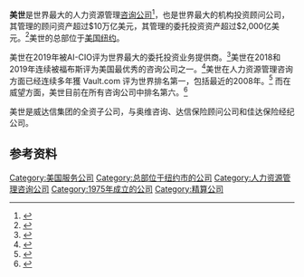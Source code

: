 {{advert|time=2017-07-04T10:24:26+00:00}}
{{expand|time=2017-07-04T10:24:26+00:00}}
{{Infobox_Company 
|name   = 美世咨询公司 <br>Mercer, LLC
|logo = 
|type   = 威达信集团（[[Marsh_&_McLennan|Marsh & McLennan]]）子公司
|slogan = 「咨询、[[外包|外包]]、投资」
|foundation     = 1975年
|location       = [[美国|美国]] [[纽约州|纽约州]] [[纽约|纽约]] <br/>在42个国家共有150个办公室
|key_people     = M. Michele Burns － [[公司|公司]][[董事长|董事长]]与[[首席执行官|首席执行官]]
|num_employees  = 全球23,000名雇员
|revenue        = 2019年收入43亿美元<ref>{{cite web |title=Mercer Profile - Forbes |url=https://www.forbes.com/companies/mercer/#3e16d0c46158 |website=福布斯 |publisher=福布斯 |accessdate=03-04-2019 |archive-date=2021-04-07 |archive-url=https://web.archive.org/web/20210407200201/https://www.forbes.com/companies/mercer/#3e16d0c46158 |dead-url=no }}</ref>|
|industry       = 人力资源管理咨询，投资管理，财务咨询，运营管理咨询，保险
|products       = 人力资源管理咨询服务，包括[[退休|退休]]、薪酬福利、[[人力資源|人力資源]]、[[通訊|通訊]]、[[投资|投资]]、[[外包|外包]]和[[收購|收購]]
|homepage       = [http://www.mercer.com/ www.mercer.com]
}}

'''美世'''是世界最大的人力资源管理[[咨询公司|咨询公司]]<ref>{{cite web |title=Acquisition by Mercer to give new energy to high-flying Synhrgy". |url=https://www.bizjournals.com/houston/stories/2004/01/19/story8.html |publisher=Houston Business Journals |accessdate=2004-01-18 |archive-date=2021-04-07 |archive-url=https://web.archive.org/web/20210407200212/https://www.bizjournals.com/houston/stories/2004/01/19/story8.html |dead-url=no }}</ref>，也是世界最大的机构投资顾问公司，其管理的顾问资产超过$10万亿美元，其管理的委托投资资产超过$2,000亿美元。<ref>{{cite web |title=Mercer LLC Company Profile |url=http://www.vault.com/company-profiles/management-strategy/mercer-llc/company-overview.aspx |website=Vault |publisher=Vault |accessdate=2019-04-03 |archive-date=2019-04-08 |archive-url=https://web.archive.org/web/20190408075131/http://www.vault.com/company-profiles/management-strategy/mercer-llc/company-overview.aspx |dead-url=no }}</ref>美世的总部位于[[美国|美国]][[纽约|纽约]]。

美世在2019年被AI-CIO评为世界最大的委托投资业务提供商。<ref>{{cite web |title=MERCER RANKED FIRST IN OCIO ASSETS GLOBALLY BY AI CIO MAGAZINE |url=https://www.mercer.com/newsroom/mercer-ranked-first-in-ocio-assets-globally-by-ai-cio-magazine.html |website=Mercer News |publisher=AI-CIO |accessdate=2019-03-18 |archive-date=2021-09-22 |archive-url=https://web.archive.org/web/20210922055204/https://www.mercer.com/newsroom/mercer-ranked-first-in-ocio-assets-globally-by-ai-cio-magazine.html |dead-url=no }}</ref>美世在2018和2019年连续被福布斯评为美国最优秀的咨询公司之一。<ref>{{cite web |title=Mercer Profile - Forbes |url=https://www.forbes.com/companies/mercer/#3e16d0c46158 |publisher=福布斯 |accessdate=03-04-2019 |archive-date=2021-04-07 |archive-url=https://web.archive.org/web/20210407200201/https://www.forbes.com/companies/mercer/#3e16d0c46158 |dead-url=no }}</ref>美世在人力资源管理咨询方面已经连续多年獲 Vault.com 评为世界排名第一，包括最近的2008年。<ref>{{Cite web |url=http://www.vault.com/companies/company_main.jsp?co_page=1&ch_id=252&product_id=23550 |title=Mercer Jobs & Careers: Vault Employer Profile<!-- Bot generated title --> |access-date=2009-03-24 |archive-date=2019-04-03 |archive-url=https://web.archive.org/web/20190403092214/http://www.vault.com/companies/company_main.jsp?co_page=1&ch_id=252&product_id=23550 |dead-url=yes }}</ref> 而在威望方面，美世目前在所有咨询公司中排名第六。<ref>{{Cite web |url=http://www.vault.com/nr/consulting_rankings/consulting_rankings.jsp?consulting2009=2&ch_id=252 |title=Consulting Firm Rankings: Vault Top 50 Management & Strategy Consulting Firms<!-- Bot generated title --> |access-date=2009-03-24 |archive-date=2019-02-14 |archive-url=https://web.archive.org/web/20190214233348/http://www.vault.com/nr/consulting_rankings/consulting_rankings.jsp?consulting2009=2&ch_id=252 |dead-url=yes }}</ref>

美世是威达信集团的全资子公司，与奥维咨询、达信保险顾问公司和佳达保险经纪公司。

==参考资料==
{{reflist|2}}

{{咨询}}
{{Authority control}}
{{DEFAULTSORT:Mercer}}
[[Category:美国服务公司|Category:美国服务公司]]
[[Category:总部位于纽约市的公司|Category:总部位于纽约市的公司]]
[[Category:人力资源管理咨询公司|Category:人力资源管理咨询公司]]
[[Category:1975年成立的公司|Category:1975年成立的公司]]
[[Category:精算公司|Category:精算公司]]
